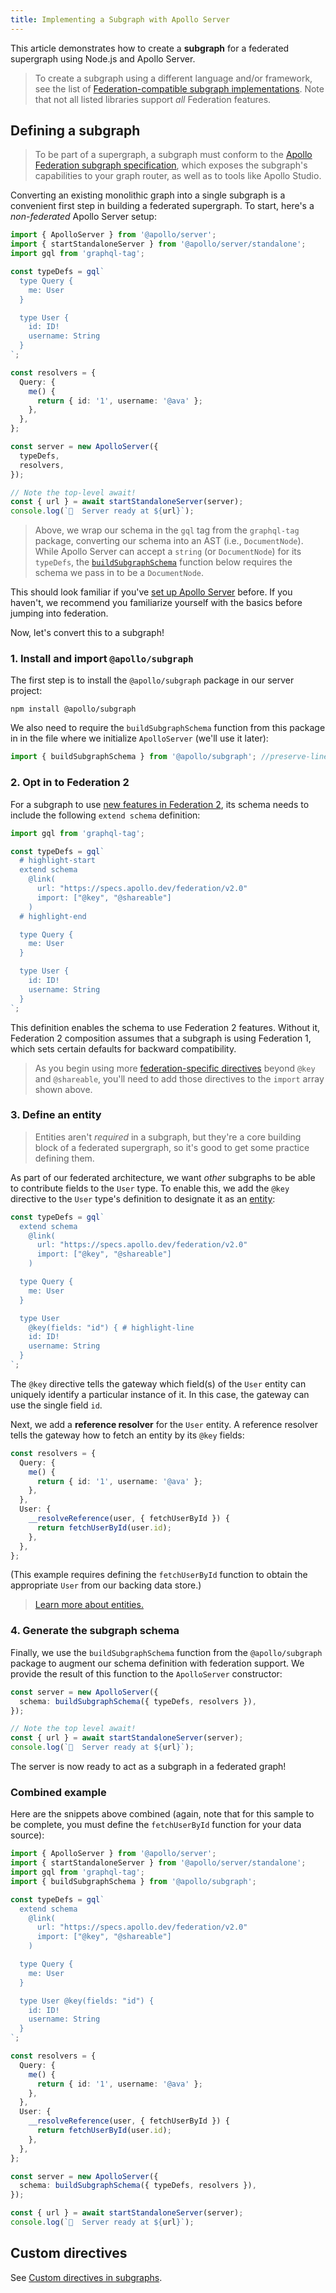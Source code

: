 ```yaml
---
title: Implementing a Subgraph with Apollo Server
---
```


This article demonstrates how to create a **subgraph** for a federated supergraph using Node.js and Apollo Server.

> To create a subgraph using a different language and/or framework, see the list of [Federation-compatible subgraph implementations](/federation/building-supergraphs/supported-subgraphs/). Note that not all listed libraries support _all_ Federation features.

## Defining a subgraph

> To be part of a supergraph, a subgraph must conform to the [Apollo Federation subgraph specification](/federation/subgraph-spec/), which exposes the subgraph's capabilities to your graph router, as well as to tools like Apollo Studio.

Converting an existing monolithic graph into a single subgraph is a convenient first step in building a federated supergraph. To start, here's a _non-federated_ Apollo Server setup:

<MultiCodeBlock>

```ts title="index.ts"
import { ApolloServer } from '@apollo/server';
import { startStandaloneServer } from '@apollo/server/standalone';
import gql from 'graphql-tag';

const typeDefs = gql`
  type Query {
    me: User
  }

  type User {
    id: ID!
    username: String
  }
`;

const resolvers = {
  Query: {
    me() {
      return { id: '1', username: '@ava' };
    },
  },
};

const server = new ApolloServer({
  typeDefs,
  resolvers,
});

// Note the top-level await!
const { url } = await startStandaloneServer(server);
console.log(`🚀  Server ready at ${url}`);
```

</MultiCodeBlock>

> Above, we wrap our schema in the `gql` tag from the `graphql-tag` package, converting our schema into an AST (i.e., `DocumentNode`). While Apollo Server can accept a `string` (or `DocumentNode`) for its `typeDefs`, the [`buildSubgraphSchema`](./api/apollo-subgraph/#buildsubgraphschema) function below requires the schema we pass in to be a `DocumentNode`.

This should look familiar if you've [set up Apollo Server](../getting-started/) before. If you haven't, we recommend you familiarize yourself with the basics before jumping into federation.

Now, let's convert this to a subgraph!

### 1. Install and import `@apollo/subgraph`

The first step is to install the `@apollo/subgraph` package in our server project:

```shell
npm install @apollo/subgraph
```

We also need to require the `buildSubgraphSchema` function from this package in in the file where we initialize `ApolloServer` (we'll use it later):

<MultiCodeBlock>

```ts title="index.ts"
import { buildSubgraphSchema } from '@apollo/subgraph'; //preserve-line
```

</MultiCodeBlock>

### 2. Opt in to Federation 2

For a subgraph to use [new features in Federation 2](/federation/federation-2/new-in-federation-2/), its schema needs to include the following `extend schema` definition:

<MultiCodeBlock>

```ts
import gql from 'graphql-tag';

const typeDefs = gql`
  # highlight-start
  extend schema
    @link(
      url: "https://specs.apollo.dev/federation/v2.0"
      import: ["@key", "@shareable"]
    )
  # highlight-end

  type Query {
    me: User
  }

  type User {
    id: ID!
    username: String
  }
`;
```

</MultiCodeBlock>

This definition enables the schema to use Federation 2 features. Without it, Federation 2 composition assumes that a subgraph is using Federation 1, which sets certain defaults for backward compatibility.

> As you begin using more [federation-specific directives](/federation/federated-schemas/federated-directives) beyond `@key` and `@shareable`, you'll need to add those directives to the `import` array shown above.

### 3. Define an entity

> Entities aren't _required_ in a subgraph, but they're a core building block of a federated supergraph, so it's good to get some practice defining them.

As part of our federated architecture, we want _other_ subgraphs to be able to contribute fields to the `User` type. To enable this, we add the `@key` directive to the `User` type's definition to designate it as an [entity](/federation/entities/):

<MultiCodeBlock>

```ts title="index.ts"
const typeDefs = gql`
  extend schema
    @link(
      url: "https://specs.apollo.dev/federation/v2.0"
      import: ["@key", "@shareable"]
    )

  type Query {
    me: User
  }

  type User
    @key(fields: "id") { # highlight-line
    id: ID!
    username: String
  }
`;
```

</MultiCodeBlock>

The `@key` directive tells the gateway which field(s) of the `User` entity can uniquely identify a particular instance of it. In this case, the gateway can use the single field `id`.

Next, we add a **reference resolver** for the `User` entity. A reference resolver tells the gateway how to fetch an entity by its `@key` fields:

<MultiCodeBlock>

```ts title="index.ts"
const resolvers = {
  Query: {
    me() {
      return { id: '1', username: '@ava' };
    },
  },
  User: {
    __resolveReference(user, { fetchUserById }) {
      return fetchUserById(user.id);
    },
  },
};
```

</MultiCodeBlock>

(This example requires defining the `fetchUserById` function to obtain the appropriate `User` from our backing data store.)

> [Learn more about entities.](/federation/entities/)

### 4. Generate the subgraph schema

Finally, we use the `buildSubgraphSchema` function from the `@apollo/subgraph` package to augment our schema definition with federation support. We provide the result of this function to the `ApolloServer` constructor:

<MultiCodeBlock>

```ts title="index.ts"
const server = new ApolloServer({
  schema: buildSubgraphSchema({ typeDefs, resolvers }),
});

// Note the top level await!
const { url } = await startStandaloneServer(server);
console.log(`🚀  Server ready at ${url}`);
```

</MultiCodeBlock>

The server is now ready to act as a subgraph in a federated graph!

### Combined example

Here are the snippets above combined (again, note that for this sample to be complete, you must define the `fetchUserById` function for your data source):

<MultiCodeBlock>

```ts title="index.ts"
import { ApolloServer } from '@apollo/server';
import { startStandaloneServer } from '@apollo/server/standalone';
import gql from 'graphql-tag';
import { buildSubgraphSchema } from '@apollo/subgraph';

const typeDefs = gql`
  extend schema
    @link(
      url: "https://specs.apollo.dev/federation/v2.0"
      import: ["@key", "@shareable"]
    )

  type Query {
    me: User
  }

  type User @key(fields: "id") {
    id: ID!
    username: String
  }
`;

const resolvers = {
  Query: {
    me() {
      return { id: '1', username: '@ava' };
    },
  },
  User: {
    __resolveReference(user, { fetchUserById }) {
      return fetchUserById(user.id);
    },
  },
};

const server = new ApolloServer({
  schema: buildSubgraphSchema({ typeDefs, resolvers }),
});

const { url } = await startStandaloneServer(server);
console.log(`🚀  Server ready at ${url}`);
```

</MultiCodeBlock>

## Custom directives

See [Custom directives in subgraphs](../schema/directives/#in-subgraphs).
